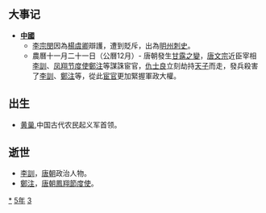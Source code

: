 {{Unreferenced|time=2021-06-11T12:54:39+00:00}}
{{yearTOC|835|唐'''[[大和_(唐文宗)|大和]]九年'''；南诏'''[[保和|保和]]十二年'''；吐蕃'''[[彝泰|彝泰]]二十一年'''；日本'''[[承和_(仁明天皇)|承和]]二年'''；渤海国'''[[咸和_(大彝震)|咸和]]五年'''}}

== 大事记 ==
*'''[[中國|中國]]'''
**[[李宗閔|李宗閔]]因為[[楊虞卿|楊虞卿]]辯護，遭到貶斥，出為[[明州_(开元)|明州]][[刺史|刺史]]。
**農曆十一月二十一日（公曆12月）- 唐朝發生[[甘露之變|甘露之變]]，[[唐文宗|唐文宗]]近臣宰相[[李訓|李訓]]、[[凤翔节度使|凤翔节度使]][[鄭注|鄭注]]等謀誅宦官，[[仇士良|仇士良]]立刻劫持[[天子|天子]]而走，發兵殺害了[[李訓|李訓]]、[[鄭注|鄭注]]等，從此[[宦官|宦官]]更加緊握軍政大權。

== 出生 ==
*[[黄巢|黄巢]],中国古代农民起义军首领。

== 逝世 ==
{{Wikisource year mention}}
*[[李訓|李訓]]，[[唐朝|唐朝]]政治人物。
*[[鄭注|鄭注]]，[[唐朝|唐朝]][[鳳翔節度使|鳳翔節度使]]。

[[Category:835年|*]]
[[Category:830年代|5年]]
[[Category:9世纪各年|3]]